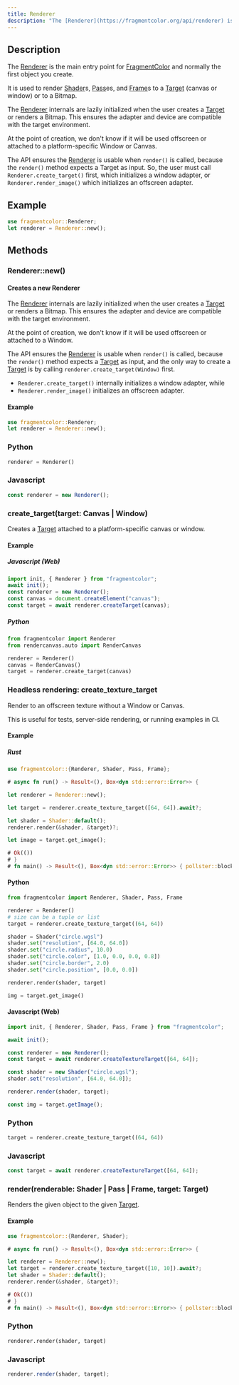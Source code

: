 ```yaml
---
title: Renderer
description: "The [Renderer](https://fragmentcolor.org/api/renderer) is the main entry point for [FragmentColor](https://fragmentcolor.org) and normally the first object you create."
---
```


## Description

The [Renderer](https://fragmentcolor.org/api/renderer) is the main entry point for
[FragmentColor](https://fragmentcolor.org) and normally the first object you create.

It is used to render
[Shader](https://fragmentcolor.org/api/shader)s,
[Pass](https://fragmentcolor.org/api/pass)es, and
[Frame](https://fragmentcolor.org/api/frame)s
to a [Target](https://fragmentcolor.org/api/target) (canvas or window) or to a Bitmap.

The [Renderer](https://fragmentcolor.org/api/renderer) internals are lazily initialized
when the user creates a [Target](https://fragmentcolor.org/api/target) or renders a Bitmap.
This ensures the adapter and device are compatible with the target environment.

At the point of creation, we don't know if it will be used offscreen
or attached to a platform-specific Window or Canvas.

The API ensures the [Renderer](https://fragmentcolor.org/api/renderer) is usable when `render()` is called,
because
the `render()` method expects a Target as input. So, the user must call
`Renderer.create_target()` first, which initializes a window adapter, or
`Renderer.render_image()` which initializes an offscreen adapter.

## Example

```rust
use fragmentcolor::Renderer;
let renderer = Renderer::new();
```

## Methods

### Renderer::new()

#### Creates a new Renderer

The [Renderer](https://fragmentcolor.org/api/renderer) internals are lazily initialized
when the user creates a [Target](https://fragmentcolor.org/api/target) or renders a Bitmap.
This ensures the adapter and device are compatible with the target environment.

At the point of creation, we don't know if it will be used offscreen or attached to a Window.

The API ensures the [Renderer](https://fragmentcolor.org/api/renderer) is usable when `render()` is called,
because the `render()` method expects a [Target](https://fragmentcolor.org/api/target) as input, and
the only way to create a [Target](https://fragmentcolor.org/api/target)
is by calling `renderer.create_target(Window)` first.

- `Renderer.create_target()` internally initializes a window adapter, while
- `Renderer.render_image()` initializes an offscreen adapter.

#### Example

```rust
use fragmentcolor::Renderer;
let renderer = Renderer::new();
```

### Python

```python
renderer = Renderer()
```

### Javascript

```js
const renderer = new Renderer();
```

### create_target(target: Canvas | Window)

Creates a [Target](https://fragmentcolor.org/api/target) attached to a platform-specific canvas or window.

#### Example

##### Javascript (Web)

```js
import init, { Renderer } from "fragmentcolor";
await init();
const renderer = new Renderer();
const canvas = document.createElement("canvas");
const target = await renderer.createTarget(canvas);
```

##### Python

```python
from fragmentcolor import Renderer
from rendercanvas.auto import RenderCanvas

renderer = Renderer()
canvas = RenderCanvas()
target = renderer.create_target(canvas)
```

### Headless rendering: create_texture_target

Render to an offscreen texture without a Window or Canvas.

This is useful for tests, server-side rendering, or running examples in CI.

#### Example

##### Rust

```rust path=null start=null
use fragmentcolor::{Renderer, Shader, Pass, Frame};

# async fn run() -> Result<(), Box<dyn std::error::Error>> {

let renderer = Renderer::new();

let target = renderer.create_texture_target([64, 64]).await?;

let shader = Shader::default();
renderer.render(&shader, &target)?;

let image = target.get_image();

# Ok(())
# }
# fn main() -> Result<(), Box<dyn std::error::Error>> { pollster::block_on(run()) }
```

#### Python

```python path=null start=null
from fragmentcolor import Renderer, Shader, Pass, Frame

renderer = Renderer()
# size can be a tuple or list
target = renderer.create_texture_target((64, 64))

shader = Shader("circle.wgsl")
shader.set("resolution", [64.0, 64.0])
shader.set("circle.radius", 10.0)
shader.set("circle.color", [1.0, 0.0, 0.0, 0.8])
shader.set("circle.border", 2.0)
shader.set("circle.position", [0.0, 0.0])

renderer.render(shader, target)

img = target.get_image()
```

#### Javascript (Web)

```js path=null start=null
import init, { Renderer, Shader, Pass, Frame } from "fragmentcolor";

await init();

const renderer = new Renderer();
const target = await renderer.createTextureTarget([64, 64]);

const shader = new Shader("circle.wgsl");
shader.set("resolution", [64.0, 64.0]);

renderer.render(shader, target);

const img = target.getImage();
```

### Python

```python
target = renderer.create_texture_target((64, 64))
```

### Javascript

```js
const target = await renderer.createTextureTarget([64, 64]);
```

### render(renderable: Shader | Pass | Frame, target: Target)

Renders the given object to the given [Target](https://fragmentcolor.org/api/target).

#### Example

```rust
use fragmentcolor::{Renderer, Shader};

# async fn run() -> Result<(), Box<dyn std::error::Error>> {

let renderer = Renderer::new();
let target = renderer.create_texture_target([10, 10]).await?;
let shader = Shader::default();
renderer.render(&shader, &target)?;

# Ok(())
# }
# fn main() -> Result<(), Box<dyn std::error::Error>> { pollster::block_on(run()) }
```

### Python

```python
renderer.render(shader, target)
```

### Javascript

```js
renderer.render(shader, target);
```
